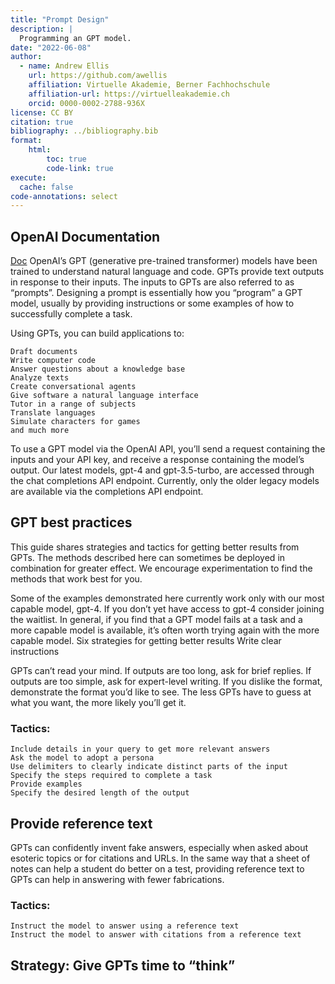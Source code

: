 ```yaml
---
title: "Prompt Design"
description: |
  Programming an GPT model.
date: "2022-06-08"
author: 
  - name: Andrew Ellis
    url: https://github.com/awellis
    affiliation: Virtuelle Akademie, Berner Fachhochschule
    affiliation-url: https://virtuelleakademie.ch
    orcid: 0000-0002-2788-936X
license: CC BY
citation: true
bibliography: ../bibliography.bib
format:
    html:
        toc: true
        code-link: true
execute: 
  cache: false
code-annotations: select
---
```



## OpenAI Documentation
[Doc](https://platform.openai.com/docs/guides/gpt)
OpenAI's GPT (generative pre-trained transformer) models have been trained to understand natural language and code. GPTs provide text outputs in response to their inputs. The inputs to GPTs are also referred to as "prompts". Designing a prompt is essentially how you “program” a GPT model, usually by providing instructions or some examples of how to successfully complete a task.

Using GPTs, you can build applications to:

    Draft documents
    Write computer code
    Answer questions about a knowledge base
    Analyze texts
    Create conversational agents
    Give software a natural language interface
    Tutor in a range of subjects
    Translate languages
    Simulate characters for games
    and much more

To use a GPT model via the OpenAI API, you’ll send a request containing the inputs and your API key, and receive a response containing the model’s output. Our latest models, gpt-4 and gpt-3.5-turbo, are accessed through the chat completions API endpoint. Currently, only the older legacy models are available via the completions API endpoint.


## GPT best practices

This guide shares strategies and tactics for getting better results from GPTs. The methods described here can sometimes be deployed in combination for greater effect. We encourage experimentation to find the methods that work best for you.

Some of the examples demonstrated here currently work only with our most capable model, gpt-4. If you don't yet have access to gpt-4 consider joining the waitlist. In general, if you find that a GPT model fails at a task and a more capable model is available, it's often worth trying again with the more capable model.
Six strategies for getting better results
Write clear instructions

GPTs can’t read your mind. If outputs are too long, ask for brief replies. If outputs are too simple, ask for expert-level writing. If you dislike the format, demonstrate the format you’d like to see. The less GPTs have to guess at what you want, the more likely you’ll get it.

### Tactics:

    Include details in your query to get more relevant answers
    Ask the model to adopt a persona
    Use delimiters to clearly indicate distinct parts of the input
    Specify the steps required to complete a task
    Provide examples
    Specify the desired length of the output


## Provide reference text

GPTs can confidently invent fake answers, especially when asked about esoteric topics or for citations and URLs. In the same way that a sheet of notes can help a student do better on a test, providing reference text to GPTs can help in answering with fewer fabrications.

### Tactics:

    Instruct the model to answer using a reference text
    Instruct the model to answer with citations from a reference text


## Strategy: Give GPTs time to "think"